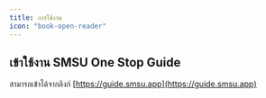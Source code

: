 ```yaml
---
title: การใช้งาน
icon: "book-open-reader"
---
```


## เข้าใช้งาน SMSU One Stop Guide

สามารถเข้าได้จากลิงก์ [https://guide.smsu.app](https://guide.smsu.app)